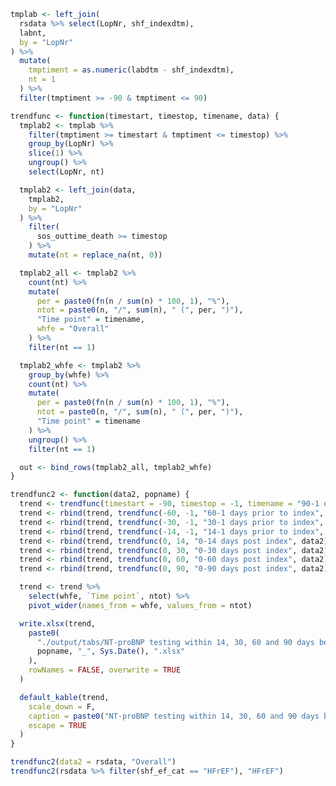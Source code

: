 ```r

tmplab <- left_join(
  rsdata %>% select(LopNr, shf_indexdtm),
  labnt,
  by = "LopNr"
) %>%
  mutate(
    tmptiment = as.numeric(labdtm - shf_indexdtm),
    nt = 1
  ) %>%
  filter(tmptiment >= -90 & tmptiment <= 90)

trendfunc <- function(timestart, timestop, timename, data) {
  tmplab2 <- tmplab %>%
    filter(tmptiment >= timestart & tmptiment <= timestop) %>%
    group_by(LopNr) %>%
    slice(1) %>%
    ungroup() %>%
    select(LopNr, nt)

  tmplab2 <- left_join(data,
    tmplab2,
    by = "LopNr"
  ) %>%
    filter(
      sos_outtime_death >= timestop
    ) %>%
    mutate(nt = replace_na(nt, 0))

  tmplab2_all <- tmplab2 %>%
    count(nt) %>%
    mutate(
      per = paste0(fn(n / sum(n) * 100, 1), "%"),
      ntot = paste0(n, "/", sum(n), " (", per, ")"),
      "Time point" = timename,
      whfe = "Overall"
    ) %>%
    filter(nt == 1)

  tmplab2_whfe <- tmplab2 %>%
    group_by(whfe) %>%
    count(nt) %>%
    mutate(
      per = paste0(fn(n / sum(n) * 100, 1), "%"),
      ntot = paste0(n, "/", sum(n), " (", per, ")"),
      "Time point" = timename
    ) %>%
    ungroup() %>%
    filter(nt == 1)

  out <- bind_rows(tmplab2_all, tmplab2_whfe)
}

trendfunc2 <- function(data2, popname) {
  trend <- trendfunc(timestart = -90, timestop = -1, timename = "90-1 days prior to index", data = data2)
  trend <- rbind(trend, trendfunc(-60, -1, "60-1 days prior to index", data2))
  trend <- rbind(trend, trendfunc(-30, -1, "30-1 days prior to index", data2))
  trend <- rbind(trend, trendfunc(-14, -1, "14-1 days prior to index", data2))
  trend <- rbind(trend, trendfunc(0, 14, "0-14 days post index", data2))
  trend <- rbind(trend, trendfunc(0, 30, "0-30 days post index", data2))
  trend <- rbind(trend, trendfunc(0, 60, "0-60 days post index", data2))
  trend <- rbind(trend, trendfunc(0, 90, "0-90 days post index", data2))

  trend <- trend %>%
    select(whfe, `Time point`, ntot) %>%
    pivot_wider(names_from = whfe, values_from = ntot)

  write.xlsx(trend,
    paste0(
      "./output/tabs/NT-proBNP testing within 14, 30, 60 and 90 days before and after the index date - ",
      popname, "_", Sys.Date(), ".xlsx"
    ),
    rowNames = FALSE, overwrite = TRUE
  )

  default_kable(trend,
    scale_down = F,
    caption = paste0("NT-proBNP testing within 14, 30, 60 and 90 days before and after the index date - ", popname),
    escape = TRUE
  )
}

trendfunc2(data2 = rsdata, "Overall")
trendfunc2(rsdata %>% filter(shf_ef_cat == "HFrEF"), "HFrEF")
```
